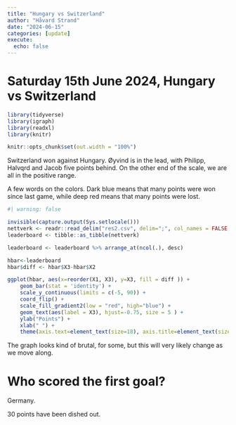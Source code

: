 ```yaml
---
title: "Hungary vs Switzerland"
author: "Håvard Strand"
date: "2024-06-15"
categories: [update]
execute:
  echo: false
---
```


# Saturday 15th June 2024, Hungary vs Switzerland

```r

library(tidyverse)
library(igraph)
library(readxl)
library(knitr)

knitr::opts_chunk$set(out.width = "100%")

```

Switzerland won against Hungary. Øyvind is in the lead, with Philipp, Halvqrd and Jacob five points behind. On the other end of the scale, we are all in the positive range.

A few words on the colors. Dark blue means that many points were won since last game, while deep red means that many points were lost.

```r
#| warning: false

invisible(capture.output(Sys.setlocale()))
nettverk <- readr::read_delim("res2.csv", delim=";", col_names = FALSE, locale = locale(encoding = "UTF-8"))
leaderboard <- tibble::as_tibble(nettverk)

leaderboard <- leaderboard %>% arrange_at(ncol(.), desc)

hbar<-leaderboard 
hbar$diff <- hbar$X3-hbar$X2

ggplot(hbar, aes(x=reorder(X1, X3), y=X3, fill = diff )) + 
    geom_bar(stat = 'identity') + 
    scale_y_continuous(limits = c(-5, 90)) +
    coord_flip() + 
    scale_fill_gradient2(low = "red", high="blue") +
    geom_text(aes(label = X3), hjust=-0.75, size = 5 ) + 
    ylab("Points") +
    xlab(" ") +
    theme(axis.text=element_text(size=18), axis.title=element_text(size=18,face="bold"))
```
The graph looks kind of brutal, for some, but this will very likely change as we move along.


# Who scored the first goal?

Germany.

30 points have been dished out. 




